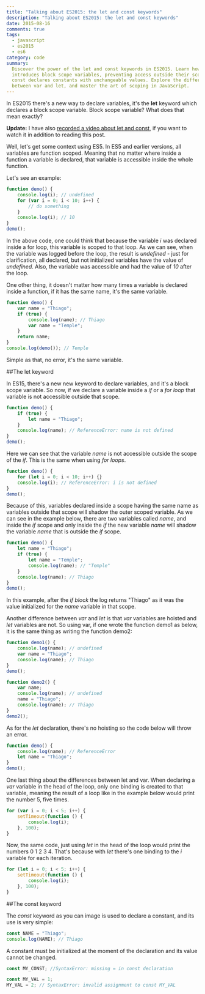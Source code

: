 ```yaml
---
title: "Talking about ES2015: the let and const keywords"
description: "Talking about ES2015: the let and const keywords"
date: 2015-08-16
comments: true
tags:
  - javascript
  - es2015
  - es6
category: code
summary:
  Discover the power of the let and const keywords in ES2015. Learn how let
  introduces block scope variables, preventing access outside their scope, while
  const declares constants with unchangeable values. Explore the differences
  between var and let, and master the art of scoping in JavaScript.
---
```


In ES2015 there's a new way to declare variables, it's the **let** keyword which
declares a block scope variable. Block scope variable? What does that mean
exactly?

**Update:** I have also
[recorded a video about let and const](https://youtu.be/4q-awpEJQJU), if you
want to watch it in addition to reading this post.

Well, let's get some context using ES5. In ES5 and earlier versions, all
variables are function scoped. Meaning that no matter where inside a function a
variable is declared, that variable is accessible inside the whole function.

Let's see an example:

```js
function demo() {
	console.log(i); // undefined
	for (var i = 0; i < 10; i++) {
		// do something
	}
	console.log(i); // 10
}
demo();
```

In the above code, one could think that because the variable _i_ was declared
inside a for loop, this variable is scoped to that loop. As we can see, when the
variable was logged before the loop, the result is _undefined_ - just for
clarification, all declared, but not initialized variables have the value of
_undefined_. Also, the variable was accessible and had the value of _10_ after
the loop.

One other thing, it doesn't matter how many times a variable is declared inside
a function, if it has the same name, it's the same variable.

```js
function demo() {
	var name = "Thiago";
	if (true) {
		console.log(name); // Thiago
		var name = "Temple";
	}
	return name;
}
console.log(demo()); // Temple
```

Simple as that, no error, it's the same variable.

##The let keyword

In ES15, there's a new new keyword to declare variables, and it's a block scope
variable. So now, if we declare a variable inside a _if_ or a _for loop_ that
variable is not accessible outside that scope.

```js
function demo() {
	if (true) {
		let name = "Thiago";
	}
	console.log(name); // ReferenceError: name is not defined
}
demo();
```

Here we can see that the variable _name_ is not accessible outside the scope of
the _if_. This is the same when using _for loops_.

```js
function demo() {
	for (let i = 0; i < 10; i++) {}
	console.log(i); // ReferenceError: i is not defined
}
demo();
```

Because of this, variables declared inside a scope having the same name as
variables outside that scope will shadow the outer scoped variable. As we can
see in the example below, there are two variables called _name_, and inside the
_if_ scope and only inside the _if_ the new variable _name_ will shadow the
variable _name_ that is outside the _if_ scope.

```js
function demo() {
	let name = "Thiago";
	if (true) {
		let name = "Temple";
		console.log(name); // "Temple"
	}
	console.log(name); // Thiago
}
demo();
```

In this example, after the _if block_ the log returns "Thiago" as it was the
value initialized for the _name_ variable in that scope.

Another difference between _var_ and _let_ is that _var_ variables are hoisted
and _let_ variables are not. So using var, if one wrote the function demo1 as
below, it is the same thing as writing the function demo2:

```js
function demo1() {
	console.log(name); // undefined
	var name = "Thiago";
	console.log(name); // Thiago
}
demo();
```

```js
function demo2() {
	var name;
	console.log(name); // undefined
	name = "Thiago";
	console.log(name); // Thiago
}
demo2();
```

As for the _let_ declaration, there's no hoisting so the code below will throw
an error.

```js
function demo() {
	console.log(name); // ReferenceError
	let name = "Thiago";
}
demo();
```

One last thing about the differences between let and var. When declaring a _var_
variable in the head of the loop, only one binding is created to that variable,
meaning the result of a loop like in the example below would print the number 5,
five times.

```js
for (var i = 0; i < 5; i++) {
	setTimeout(function () {
		console.log(i);
	}, 100);
}
```

Now, the same code, just using _let_ in the head of the loop would print the
numbers 0 1 2 3 4. That's because with _let_ there's one binding to the _i_
variable for each iteration.

```js
for (let i = 0; i < 5; i++) {
	setTimeout(function () {
		console.log(i);
	}, 100);
}
```

##The const keyword

The _const_ keyword as you can image is used to declare a constant, and its use
is very simple:

```js
const NAME = "Thiago";
console.log(NAME); // Thiago
```

A constant must be initialized at the moment of the declaration and its value
cannot be changed.

```js
const MY_CONST; //SyntaxError: missing = in const declaration

const MY_VAL = 1;
MY_VAL = 2; // SyntaxError: invalid assignment to const MY_VAL
```
